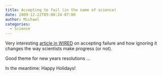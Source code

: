 ```yaml
---
title: Accepting to fail (in the name of science)
date: 2009-12-22T05:00:24-07:00
author: Michael
categories:
  - Science
---
```

Very interesting [article in WIRED](http://www.wired.com/magazine/2009/12/fail_accept_defeat/all/1) on accepting failure and how ignoring it changes the way scientists make progress (or not).

Good theme for new years resolutions &#8230;

In the meantime: Happy Holidays!